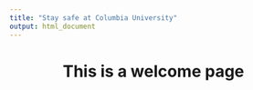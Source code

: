 ```yaml
---
title: "Stay safe at Columbia University"
output: html_document
---
```

<style type="text/css">

h1.title {
  font-size: 45px;
  color: DarkBlue;
  text-align: center;
  font-weight:700;
}
</style>

<center>

# This is a welcome page